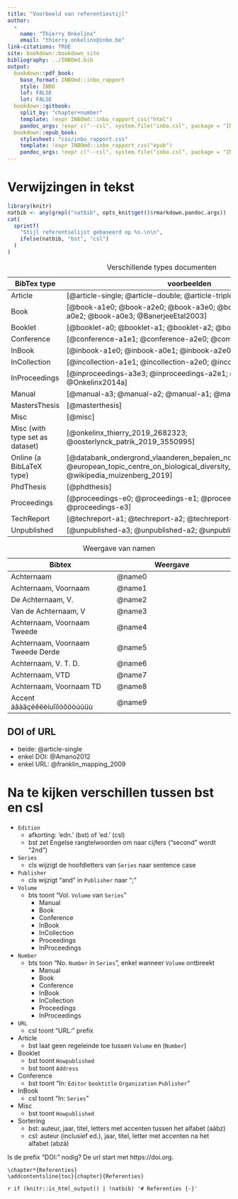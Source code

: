 ```yaml
---
title: "Voorbeeld van referentiestijl"
author: 
  - 
    name: "Thierry Onkelinx"
    email: "thierry.onkelinx@inbo.be"
link-citations: TRUE
site: bookdown::bookdown_site
bibliography: ../INBOmd.bib
output:
  bookdown::pdf_book:
    base_format: INBOmd::inbo_rapport
    style: INBO
    lof: FALSE
    lot: FALSE
  bookdown::gitbook:
    split_by: "chapter+number"
    template: !expr INBOmd::inbo_rapport_css("html")
    pandoc_args: !expr c("--csl", system.file("inbo.csl", package = "INBOmd"))
  bookdown::epub_book:
    stylesheet: "css/inbo_rapport.css"
    template: !expr INBOmd::inbo_rapport_css("epub")
    pandoc_args: !expr c("--csl", system.file("inbo.csl", package = "INBOmd"))
---
```


# Verwijzingen in tekst

```r
library(knitr)
natbib <- any(grepl("natbib", opts_knit$get()$rmarkdown.pandoc.args))
cat(
  sprintf(
    "Stijl referentielijst gebaseerd op %s.\n\n", 
    ifelse(natbib, "bst", "csl")
  )
)
```

Table: Verschillende types documenten

| BibTex type   | voorbeelden                                                  |
| ------------- | ------------------------------------------------------------ |
| Article       | [@article-single; @article-double; @article-triple] |
| Book          | [@book-a1e0; @book-a2e0; @book-a3e0; @book-a0e1; @book-a0e2; @book-a0e3; @BanerjeeEtal2003] |
| Booklet       | [@booklet-a0; @booklet-a1; @booklet-a2; @booklet-a3] |
| Conference    | [@conference-a1e1; @conference-a2e0; @conference-a3e3] |
| InBook        | [@inbook-a1e0; @inbook-a0e1; @inbook-a2e0; @inbook-a3e0] |
| InCollection  | [@incollection-a1e1; @incollection-a2e0; @incollection-a3e3] |
| InProceedings | [@inproceedings-a3e3; @inproceedings-a2e1; @inproceedings-a1e0; @Onkelinx2014a] |
| Manual        | [@manual-a3; @manual-a2; @manual-a1; @manual-a0] |
| MastersThesis | [@masterthesis] |
| Misc          | [@misc] |
| Misc (with type set as dataset)   | [@onkelinx_thierry_2019_2682323; @oosterlynck_patrik_2019_3550995] |
| Online (a BibLaTeX type) | [@databank_ondergrond_vlaanderen_bepalen_nodate; @european_topic_centre_on_biological_diversity_etc/bd_reference_2016; @wikipedia_muizenberg_2019] |
| PhdThesis     | [@phdthesis] |
| Proceedings   | [@proceedings-e0; @proceedings-e1; @proceedings-e2; @proceedings-e3] |
| TechReport    | [@techreport-a1; @techreport-a2; @techreport-a3] |
| Unpublished   | [@unpublished-a3; @unpublished-a2; @unpublished-a1] |


Table: Weergave van namen

| Bibtex                            | Weergave \hphantom{aaaaaaaaaaaaaaaaaa}|
| --------------------------------- | ------------------------------------- |
| Achternaam                        | @name0   |
| Achternaam, Voornaam              | @name1   |
| De Achternaam, V.                 | @name2   |
| Van de Achternaam, V              | @name3   |
| Achternaam, Voornaam Tweede       | @name4   |
| Achternaam, Voornaam Tweede Derde | @name5   |
| Achternaam, V. T. D.              | @name6   |
| Achternaam, VTD                   | @name7   |
| Achternaam, Voornaam TD           | @name8   |
| Accent áâàäçéêëèíuîïìóôöòúûüù     | @name9   |

## DOI of URL

- beide: @article-single
- enkel DOI: @Amano2012
- enkel URL: @franklin_mapping_2009

# Na te kijken verschillen tussen bst en csl

- `Edition`
    - afkorting: 'edn.' (bst) of 'ed.' (csl)
    - bst zet Engelse rangtelwoorden om naar cijfers ("second" wordt "2nd")
- `Series`
    - cls wijzigt de hoofdletters van `Series` naar sentence case
- `Publisher`
    - cls wijzigt "and" in `Publisher` naar ";"
- `Volume`
    - bts toont "Vol. `Volume` van `Series`"
        - Manual
        - Book
        - Conference
        - InBook
        - InCollection
        - Proceedings
        - InProceedings
- `Number`
    - bts toon "No. `Number` in `Series`", enkel wanneer `Volume` ontbreekt
        - Manual
        - Book
        - Conference
        - InBook
        - InCollection
        - Proceedings
        - InProceedings
- `URL`
    - csl toont "URL:" prefix
- Article
    - bst laat geen regeleinde toe tussen `Volume` en (`Number`)
- Booklet
    - bst toont `Howpublished`
    - bst toont `Address`
- Conference
    - bst toont "In: `Editor` `booktitle` `Organization` `Publisher`"
- InBook
    - csl toont "In: `Series`"
- Misc
    - bst toont `Howpublished`
- Sortering
    - bst: auteur, jaar, titel, letters met accenten tussen het alfabet (aábz)
    - csl: auteur (inclusief ed.), jaar, titel, letter met accenten na het alfabet (abzá)

Is de prefix "DOI:" nodig? De url start met https://doi.org.

```asis
\chapter*{Referenties}
\addcontentsline{toc}{chapter}{Referenties}
```

`r if (knitr::is_html_output() | !natbib) '# Referenties {-}'`
